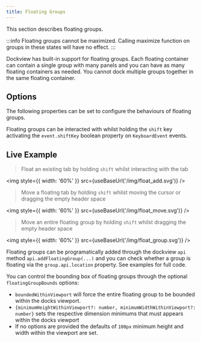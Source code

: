 ```yaml
---
title: Floating Groups
---
```



This section describes floating groups.

:::info
Floating groups cannot be maximized. Calling maximize function on groups in these states will have no effect.
:::

Dockview has built-in support for floating groups. Each floating container can contain a single group with many panels
and you can have as many floating containers as needed. You cannot dock multiple groups together in the same floating container.

## Options

The following properties can be set to configure the behaviours of floating groups.

<FrameworkSpecific framework='React'>
  <DocRef declaration="IDockviewReactProps" methods={['floatingGroupBounds', 'disableFloatingGroups']} />
</FrameworkSpecific>

<FrameworkSpecific framework='JavaScript'>
  <DocRef declaration="DockviewComponentOptions" methods={['floatingGroupBounds', 'disableFloatingGroups']} />
</FrameworkSpecific>

Floating groups can be interacted with whilst holding the `shift` key activating the `event.shiftKey` boolean property on `KeyboardEvent` events.

## Live Example

<LiveExample framework="react" id="dockview/floating-groups"/>



> Float an existing tab by holding `shift` whilst interacting with the tab

<img style={{ width: '60%' }} src={useBaseUrl('/img/float_add.svg')} />

> Move a floating tab by holding `shift` whilst moving the cursor or dragging the empty
> header space

<img style={{ width: '60%' }} src={useBaseUrl('/img/float_move.svg')} />

> Move an entire floating group by holding `shift` whilst dragging the empty header space

<img style={{ width: '60%' }} src={useBaseUrl('/img/float_group.svg')} />

Floating groups can be programatically added through the dockview `api` method `api.addFloatingGroup(...)` and you can check whether
a group is floating via the `group.api.location` property. See examples for full code.

You can control the bounding box of floating groups through the optional `floatingGroupBounds` options:

-   `boundedWithinViewport` will force the entire floating group to be bounded within the docks viewport.
-   `{minimumHeightWithinViewport?: number, minimumWidthWithinViewport?: number}` sets the respective dimension minimums that must appears within the docks viewport
-   If no options are provided the defaults of `100px` minimum height and width within the viewport are set.



